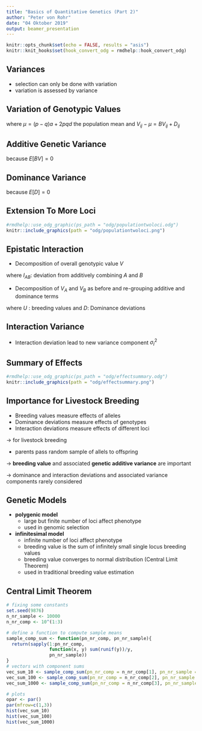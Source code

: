 ```yaml
---
title: "Basics of Quantitative Genetics (Part 2)"
author: "Peter von Rohr"
date: "04 Oktober 2019"
output: beamer_presentation
---
```


```r
knitr::opts_chunk$set(echo = FALSE, results = "asis")
knitr::knit_hooks$set(hook_convert_odg = rmdhelp::hook_convert_odg)
```

## Variances
* selection can only be done with variation
* variation is assessed by variance

\begin{equation}
Var\left[X\right] = \sum_{x_i \in \mathcal{X}} (x_i - \mu_X)^2 * f(x_i) \notag
\end{equation}

 \vspace*{1ex}
  \begin{tabular}{p{1cm}p{1cm}p{6cm}}
  where & $\mathcal{X}$: &  set of all possible $x$-values\\
        & $f(x_i)$       &  probability that $x$ assumes the value of $x_i$ \\
        & $\mu_X $       &  expected value $E\left[X\right]$ of $X$
  \end{tabular}


## Variation of Genotypic Values

\begin{align}
\sigma_G^2 = Var\left[V\right] &=   (V_{11} - \mu)^2 * f(G_1G_1) \notag \\
                               &  +\  (V_{12} - \mu)^2 * f(G_1G_2) \notag \\
                               &  +\  (V_{22} - \mu)^2 * f(G_2G_2) \notag \\
                               &=   (BV_{11} + D_{11})^2 * f(G_1G_1) \notag \\
                               &  +\  (BV_{12} + D_{12})^2 * f(G_1G_2) \notag \\
                               &  +\  (BV_{22} + D_{22})^2 * f(G_2G_2) \notag \\
                               &=  2pq\alpha^2 + \left(2pqd \right)^2 \notag\\
                               &=  \sigma_A^2 + \sigma_D^2 \notag
\end{align}

where $\mu = (p - q)a + 2pqd$ the population mean and $V_{ij} - \mu = BV_{ij} + D_{ij}$


## Additive Genetic Variance

\begin{align}
\sigma_A^2 &= Var\left[ BV \right] =  BV_{11}^2 * f(G_1G_1) + BV_{12}^2 * f(G_1G_2) + BV_{22}^2 * f(G_2G_2) \notag \\
           &= \left(2q \alpha \right)^2 * p^2 +  \left((q-p) \alpha \right)^2 * 2pq + \left(-2p \alpha \right)^2 * q^2 \notag \\
           &= 4p^2 q^2 \alpha^2 + \left(q^2 \alpha^2 -2pq\alpha^2 + p^2 \alpha^2 \right) * 2pq + 4p^2q^2\alpha^2 \notag \\
           &= 8p^2 q^2 \alpha^2 + 2pq^3\alpha^2 -4p^2q^2\alpha^2 + 2p^3q\alpha^2 \notag \\
           &= 4p^2 q^2 \alpha^2 + 2pq^3\alpha^2  + 2p^3q\alpha^2 \notag \\
           &= 2pq\alpha^2 \left(2pq + q^2 + p^2 \right) \notag \\
           &= 2pq\alpha^2 \notag
\end{align}

because $E\left[ BV \right] = 0$


## Dominance Variance

\begin{align}
\sigma_D^2  &=  D_{11}^2 * f(G_1G_1) + D_{12}^2 * f(G_1G_2) + D_{22}^2 * f(G_2G_2) \notag \\
            &=   (- 2q^2d)^2 * p^2 + (2pqd)^2 * 2pq + (- 2p^2d)^2 * q^2 \notag \\
            &=  4p^2q^4d^2 + 8p^3q^3d^2 + 4p^4q^2d^2 \notag \\
            &=  4p^2q^2d^2 \left( q^2 + 2pq + p^2 \right) \notag \\
            &=  4p^2q^2d^2 \notag
\end{align}

because $E\left[ D \right] = 0$


## Extension To More Loci

```r
#rmdhelp::use_odg_graphic(ps_path = "odg/populationtwoloci.odg")
knitr::include_graphics(path = "odg/populationtwoloci.png")
```
 

## Epistatic Interaction

* Decomposition of overall genotypic value $V$

\begin{equation}
V = V_A + V_B + I_{AB} \notag
\end{equation}

where $I_{AB}$:  deviation from additively combining $A$ and $B$

* Decomposition of $V_A$ and $V_B$ as before and re-grouping additive and dominance terms

\begin{equation}
V = \mu + U + D + I_{AB} \notag
\end{equation}

where $U$ : breeding values and $D$: Dominance deviations


## Interaction Variance
* Interaction deviation lead to new variance component $\sigma_I^2$

\begin{align}
\sigma_G^2 &= var(V) = var(\mu + U + D + I_{AB}) \notag \\
           &= var(U) + var(D) + var(I_{AB}) \notag \\
           &= \sigma_U^2 + \sigma_D^2 + \sigma_I^2 \notag
\end{align}



## Summary of Effects

```r
#rmdhelp::use_odg_graphic(ps_path = "odg/effectsummary.odg")
knitr::include_graphics(path = "odg/effectsummary.png")
```


## Importance for Livestock Breeding
* Breeding values measure effects of alleles
* Dominance deviations measure effects of genotypes
* Interaction deviations measure effects of different loci


$\rightarrow$ for livestock breeding

* parents pass random sample of allels to offspring

$\rightarrow$ __breeding value__ and associated __genetic additive variance__ are important
 
$\rightarrow$ dominance and interaction deviations and associated variance components rarely considered


## Genetic Models

* __polygenic model__ 
    + large but finite number of loci affect phenotype 
    + used in genomic selection
* __infinitesimal model__ 
    + infinite number of loci affect phenotype
    + breeding value is the sum of infinitely small single locus breeding values
    + breeding value converges to normal distribution (Central Limit Theorem) 
    + used in traditional breeding value estimation


## Central Limit Theorem

```r
# fixing some constants
set.seed(9876)
n_nr_sample <- 10000
n_nr_comp <- 10^(1:3)

# define a function to compute sample means
sample_comp_sum <- function(pn_nr_comp, pn_nr_sample){
  return(sapply(1:pn_nr_comp, 
                function(x, y) sum(runif(y))/y,
                pn_nr_sample))
}
# vectors with component sums
vec_sum_10 <- sample_comp_sum(pn_nr_comp = n_nr_comp[1], pn_nr_sample = n_nr_sample)
vec_sum_100 <- sample_comp_sum(pn_nr_comp = n_nr_comp[2], pn_nr_sample = n_nr_sample)
vec_sum_1000 <- sample_comp_sum(pn_nr_comp = n_nr_comp[3], pn_nr_sample = n_nr_sample)
```

```r
# plots
opar <- par()
par(mfrow=c(1,3))
hist(vec_sum_10)
hist(vec_sum_100)
hist(vec_sum_1000)
```



